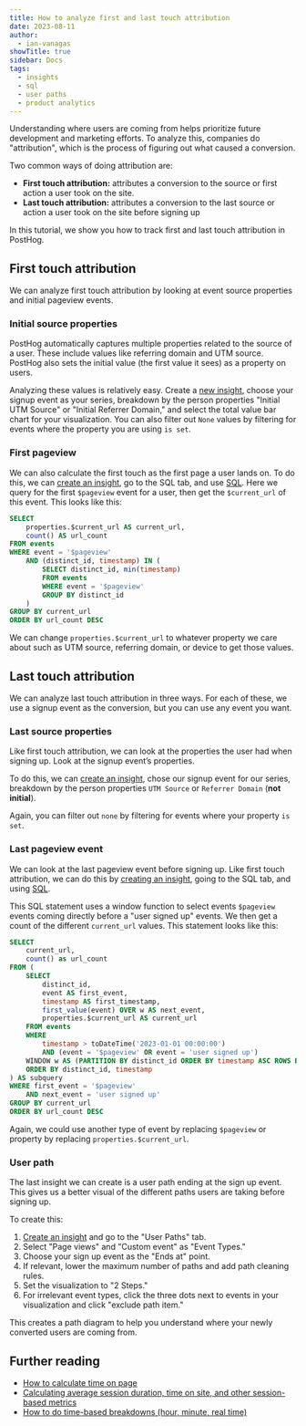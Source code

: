```yaml
---
title: How to analyze first and last touch attribution
date: 2023-08-11
author:
  - ian-vanagas
showTitle: true
sidebar: Docs
tags:
  - insights
  - sql
  - user paths
  - product analytics
---
```



Understanding where users are coming from helps prioritize future development and marketing efforts. To analyze this, companies do "attribution", which is the process of figuring out what caused a conversion. 

Two common ways of doing attribution are:

- **First touch attribution:** attributes a conversion to the source or first action a user took on the site.
- **Last touch attribution:** attributes a conversion to the last source or action a user took on the site before signing up

In this tutorial, we show you how to track first and last touch attribution in PostHog.

## First touch attribution

We can analyze first touch attribution by looking at event source properties and initial pageview events.

### Initial source properties

PostHog automatically captures multiple properties related to the source of a user. These include values like referring domain and UTM source. PostHog also sets the initial value (the first value it sees) as a property on users.

Analyzing these values is relatively easy. Create a [new insight](https://app.posthog.com/insights/new), choose your signup event as your series, breakdown by the person properties "Initial UTM Source" or "Initial Referrer Domain," and select the total value bar chart for your visualization. You can also filter out `None` values by filtering for events where the property you are using `is set`.

<ProductScreenshot
  imageLight={InitialLight} 
  imageDark={InitialDark} 
  alt="Initial properties"
  classes="rounded"
/>

### First pageview

We can also calculate the first touch as the first page a user lands on. To do this, we can [create an insight](https://app.posthog.com/insights/new), go to the SQL tab, and use [SQL](/docs/sql). Here we query for the first `$pageview` event for a user, then get the `$current_url` of this event. This looks like this:

```sql
SELECT 
    properties.$current_url AS current_url,
    count() AS url_count
FROM events
WHERE event = '$pageview'
    AND (distinct_id, timestamp) IN (
        SELECT distinct_id, min(timestamp)
        FROM events
        WHERE event = '$pageview'
        GROUP BY distinct_id
    )
GROUP BY current_url
ORDER BY url_count DESC
```

We can change `properties.$current_url` to whatever property we care about such as UTM source, referring domain, or device to get those values.

## Last touch attribution

We can analyze last touch attribution in three ways. For each of these, we use a signup event as the conversion, but you can use any event you want. 

### Last source properties

Like first touch attribution, we can look at the properties the user had when signing up. Look at the signup event’s properties. 

To do this, we can [create an insight](https://app.posthog.com/insights/new), chose our signup event for our series, breakdown by the person properties `UTM Source` or `Referrer Domain` (**not initial**). 

Again, you can filter out `none` by filtering for events where your property `is set`.

<ProductScreenshot
  imageLight={ReferrerLight} 
  imageDark={ReferrerDark} 
  alt="Referrer property"
  classes="rounded"
/>

### Last pageview event

We can look at the last pageview event before signing up. Like first touch attribution, we can do this by [creating an insight](https://app.posthog.com/insights/new), going to the SQL tab, and using [SQL](/docs/sql). 

This SQL statement uses a window function to select events `$pageview` events coming directly before a "user signed up" events. We then get a count of the different `current_url` values. This statement looks like this:

```sql
SELECT
    current_url,
    count() as url_count
FROM (
    SELECT 
        distinct_id,
        event AS first_event,
        timestamp AS first_timestamp,
        first_value(event) OVER w AS next_event,
        properties.$current_url AS current_url
    FROM events
    WHERE 
        timestamp > toDateTime('2023-01-01 00:00:00') 
        AND (event = '$pageview' OR event = 'user signed up')
    WINDOW w AS (PARTITION BY distinct_id ORDER BY timestamp ASC ROWS BETWEEN 1 FOLLOWING AND 1 FOLLOWING)
    ORDER BY distinct_id, timestamp
) AS subquery
WHERE first_event = '$pageview'
    AND next_event = 'user signed up'
GROUP BY current_url
ORDER BY url_count DESC
```

Again, we could use another type of event by replacing `$pageview` or property by replacing `properties.$current_url`.

### User path

The last insight we can create is a user path ending at the sign up event. This gives us a better visual of the different paths users are taking before signing up.

To create this:

1. [Create an insight](https://app.posthog.com/insights/new) and go to the "User Paths" tab. 
2. Select "Page views" and "Custom event" as "Event Types."
3. Choose your sign up event as the "Ends at" point.
4. If relevant, lower the maximum number of paths and add path cleaning rules.
5. Set the visualization to "2 Steps."
6. For irrelevant event types, click the three dots next to events in your visualization and click "exclude path item."

This creates a path diagram to help you understand where your newly converted users are coming from.

<ProductScreenshot
  imageLight={PathLight} 
  imageDark={PathDark} 
  alt="User path"
  classes="rounded"
/>

## Further reading

- [How to calculate time on page](/tutorials/time-on-page)
- [Calculating average session duration, time on site, and other session-based metrics](/tutorials/session-metrics)
- [How to do time-based breakdowns (hour, minute, real time)](/tutorials/time-breakdowns)

<NewsletterForm />